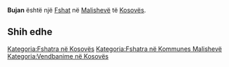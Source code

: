 {{Fshat në Kosovës
 | Emri                = Bujan
| sqi_N_name = Bujan
| sqi_N_FULL_NAME_RO = Bujan
| sqi_N_FULL_NAME_ND_RO = Bujan
| sqi_N_SORT_NAME_RG = BUJAN
| sqi_N_FULL_NAME_RG = Bujan
| sqi_N_FULL_NAME_ND_RG = Bujan
| sqi_V_name = Bujancë
| sqi_V_FULL_NAME_RO = Bujancë
| sqi_V_FULL_NAME_ND_RO = Bujance
| sqi_V_SORT_NAME_RG = BUJANCE
| sqi_V_FULL_NAME_RG = Bujancë
| sqi_V_FULL_NAME_ND_RG = Bujance
| srp_N_name = Bujance
| srp_N_FULL_NAME_RO = Bujance
| srp_N_FULL_NAME_ND_RO = Bujance
| srp_N_SORT_NAME_RG = BUJANCE
| srp_N_FULL_NAME_RG = Bujance
| srp_N_FULL_NAME_ND_RG = Bujance
| srp_NS_name = Бујанце
| srp_NS_FULL_NAME_RO = Бујанце
| srp_NS_FULL_NAME_ND_RO = Бујанце
| srp_NS_SORT_NAME_RG = БУЈАНЦЕ
| srp_NS_FULL_NAME_RG = Бујанце
| srp_NS_FULL_NAME_ND_RG = Бујанце
| std_V_name = Bujanc
| std_V_FULL_NAME_RO = Bujanc
| std_V_FULL_NAME_ND_RO = Bujanc
| std_V_SORT_NAME_RG = BUJANC
| std_V_FULL_NAME_RG = Bujanc
| std_V_FULL_NAME_ND_RG = Bujanc

 | Emri (Rasa dhanore) = 
 | Figura              = 
 | Shteti              = Kosovo
 | Komuna              = Malishevë
 | Kodi postar         = 
 | Sipërfaqja          = 

 | Popullsia           = 

 | Regj. i popullsisë  = 
 | Dend. e popullsisë  = 
 | Faqja zyrtare       = 
 <!--- Koordinatat ----> 
 | Gjerësia            = 42.483056
 | Gjatësia            = 21.0775
 | Lartësia            = 
}}
'''Bujan''' është një [[Fshat]] në [[Malishevë]] të [[Kosovës]].

<!-- == Gjeografia == -->
<!-- == Historia == -->
<!-- == Demografia == -->
== Shih edhe ==
{{Komuna Malishevë}}
{{Kosovo-Administrata-Cung}}

[[Kategoria:Fshatra në Kosovës]]
[[Kategoria:Fshatra në Kommunes Malishevë]]
[[Kategoria:Vendbanime në Kosovës]]